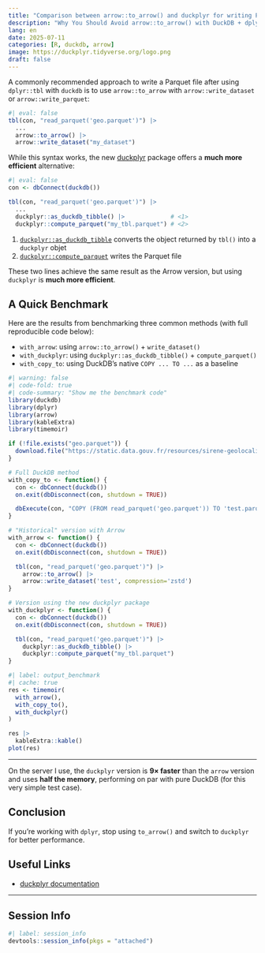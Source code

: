 ```yaml
---
title: "Comparison between arrow::to_arrow() and duckplyr for writing Parquet files"
description: "Why You Should Avoid arrow::to_arrow() with DuckDB + dplyr"
lang: en
date: 2025-07-11
categories: [R, duckdb, arrow]
image: https://duckplyr.tidyverse.org/logo.png 
draft: false
---
```


A commonly recommended approach to write a Parquet file after using `dplyr::tbl` with `duckdb` is to use `arrow::to_arrow` with `arrow::write_dataset` or `arrow::write_parquet`:

```r
#| eval: false
tbl(con, "read_parquet('geo.parquet')") |>
  ...
  arrow::to_arrow() |>
  arrow::write_dataset("my_dataset")
```

While this syntax works, the new [duckplyr](https://duckplyr.tidyverse.org/index.html) package offers a **much more efficient** alternative:

```r
#| eval: false
con <- dbConnect(duckdb())

tbl(con, "read_parquet('geo.parquet')") |>
  ...
  duckplyr::as_duckdb_tibble() |>             # <1>
  duckplyr::compute_parquet("my_tbl.parquet") # <2>
```

1. [`duckplyr::as_duckdb_tibble`](https://duckplyr.tidyverse.org/reference/duckdb_tibble.html) converts the object returned by `tbl()` into a `duckplyr` objet
2. [`duckplyr::compute_parquet`](https://duckplyr.tidyverse.org/reference/compute_parquet.html) writes the Parquet file

These two lines achieve the same result as the Arrow version, but using `duckplyr` is **much more efficient**.

## A Quick Benchmark

Here are the results from benchmarking three common methods (with full reproducible code below):

- `with_arrow`: using `arrow::to_arrow()` + `write_dataset()`
- `with_duckplyr`: using `duckplyr::as_duckdb_tibble()` + `compute_parquet()`
- `with_copy_to`: using DuckDB’s native `COPY ... TO ...` as a baseline

```r
#| warning: false
#| code-fold: true
#| code-summary: "Show me the benchmark code"
library(duckdb)
library(dplyr)
library(arrow)
library(kableExtra)
library(timemoir)

if (!file.exists("geo.parquet")) {
  download.file("https://static.data.gouv.fr/resources/sirene-geolocalise-parquet/20240107-143656/sirene2024-geo.parquet", "geo.parquet")
}

# Full DuckDB method
with_copy_to <- function() {
  con <- dbConnect(duckdb())
  on.exit(dbDisconnect(con, shutdown = TRUE))

  dbExecute(con, "COPY (FROM read_parquet('geo.parquet')) TO 'test.parquet' (FORMAT PARQUET, COMPRESSION ZSTD)")
}

# "Historical" version with Arrow
with_arrow <- function() {
  con <- dbConnect(duckdb())
  on.exit(dbDisconnect(con, shutdown = TRUE))

  tbl(con, "read_parquet('geo.parquet')") |>
    arrow::to_arrow() |>
    arrow::write_dataset('test', compression='zstd')
}

# Version using the new duckplyr package
with_duckplyr <- function() {
  con <- dbConnect(duckdb())
  on.exit(dbDisconnect(con, shutdown = TRUE))

  tbl(con, "read_parquet('geo.parquet')") |>
    duckplyr::as_duckdb_tibble() |>
    duckplyr::compute_parquet("my_tbl.parquet")
}
```

```r
#| label: output_benchmark
#| cache: true
res <- timemoir(
  with_arrow(), 
  with_copy_to(), 
  with_duckplyr()
)

res |>
  kableExtra::kable()
plot(res)
```

---

On the server I use, the `duckplyr` version is **9× faster** than the `arrow` version and uses **half the memory**, performing on par with pure DuckDB (for this very simple test case).

## Conclusion

If you're working with `dplyr`, stop using `to_arrow()` and switch to `duckplyr` for better performance.

## Useful Links

- [duckplyr documentation](https://duckplyr.tidyverse.org/articles/large.html)

---

::: {.callout-note collapse=true}
## Session Info
```r
#| label: session_info
devtools::session_info(pkgs = "attached")
```
:::
